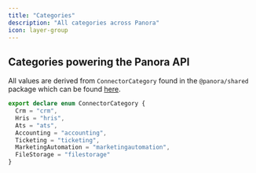 ```yaml
---
title: "Categories"
description: "All categories across Panora"
icon: layer-group
---
```


## Categories powering the Panora API

All values are derived from `ConnectorCategory` found in the `@panora/shared` package which can be found [here](https://www.npmjs.com/package/@panora/shared).

```ts 
export declare enum ConnectorCategory {
  Crm = "crm",
  Hris = "hris",
  Ats = "ats",
  Accounting = "accounting",
  Ticketing = "ticketing",
  MarketingAutomation = "marketingautomation",
  FileStorage = "filestorage"
}
```